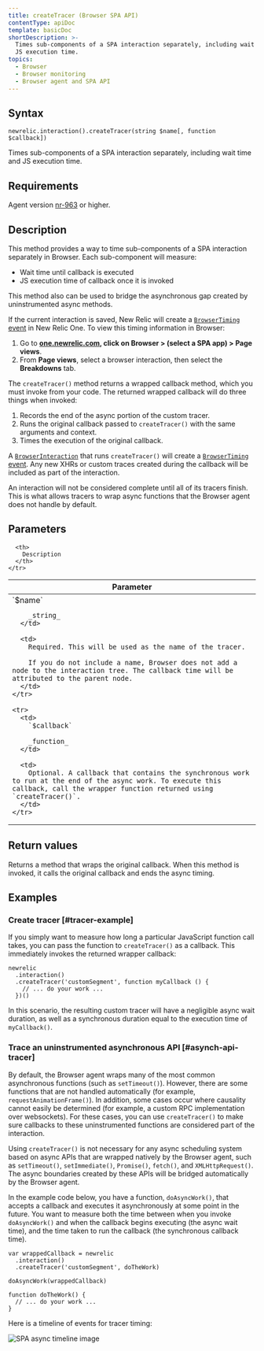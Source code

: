 ```yaml
---
title: createTracer (Browser SPA API)
contentType: apiDoc
template: basicDoc
shortDescription: >-
  Times sub-components of a SPA interaction separately, including wait time and
  JS execution time.
topics:
  - Browser
  - Browser monitoring
  - Browser agent and SPA API
---
```


## Syntax

```
newrelic.interaction().createTracer(string $name[, function $callback])
```

Times sub-components of a SPA interaction separately, including wait time and JS execution time.

## Requirements

Agent version [nr-963](https://docs.newrelic.com/docs/release-notes/new-relic-browser-release-notes/browser-agent-release-notes) or higher.

## Description

This method provides a way to time sub-components of a SPA interaction separately in Browser. Each sub-component will measure:

* Wait time until callback is executed
* JS execution time of callback once it is invoked

This method also can be used to bridge the asynchronous gap created by uninstrumented async methods.

If the current interaction is saved, New Relic will create a [`BrowserTiming` event](/docs/insights/explore-data/attributes/browser-default-attributes-insights#browsertiming-attributes) in New Relic One. To view this timing information in Browser:

1. Go to **[one.newrelic.com](https://one.newrelic.com), click on Browser > (select a SPA app) > Page views**.
2. From **Page views**, select a browser interaction, then select the **Breakdowns** tab.

The `createTracer()` method returns a wrapped callback method, which you must invoke from your code. The returned wrapped callback will do three things when invoked:

1. Records the end of the async portion of the custom tracer.
2. Runs the original callback passed to `createTracer()` with the same arguments and context.
3. Times the execution of the original callback.

A [`BrowserInteraction`](/docs/insights/explore-data/attributes/browser-default-attributes-insights#browserinteraction-attributes) that runs `createTracer()` will create a [`BrowserTiming` event](/docs/insights/explore-data/attributes/browser-default-attributes-insights#browsertiming-attributes). Any new XHRs or custom traces created during the callback will be included as part of the interaction.

An interaction will not be considered complete until all of its tracers finish. This is what allows tracers to wrap async functions that the Browser agent does not handle by default.

## Parameters

<Table>
  <thead>
    <tr>
      <th width="25%">
        Parameter
      </th>

      <th>
        Description
      </th>
    </tr>
  </thead>

  <tbody>
    <tr>
      <td>
        `$name`

        _string_
      </td>

      <td>
        Required. This will be used as the name of the tracer.

        If you do not include a name, Browser does not add a node to the interaction tree. The callback time will be attributed to the parent node.
      </td>
    </tr>

    <tr>
      <td>
        `$callback`

        _function_
      </td>

      <td>
        Optional. A callback that contains the synchronous work to run at the end of the async work. To execute this callback, call the wrapper function returned using `createTracer()`.
      </td>
    </tr>
  </tbody>
</Table>

## Return values

Returns a method that wraps the original callback. When this method is invoked, it calls the original callback and ends the async timing.

## Examples

### Create tracer [#tracer-example]

If you simply want to measure how long a particular JavaScript function call takes, you can pass the function to `createTracer()` as a callback. This immediately invokes the returned wrapper callback:

```
newrelic
  .interaction()
  .createTracer('customSegment', function myCallback () {
    // ... do your work ...
  })()
```

In this scenario, the resulting custom tracer will have a negligible async wait duration, as well as a synchronous duration equal to the execution time of `myCallback()`.

### Trace an uninstrumented asynchronous API [#asynch-api-tracer]

By default, the Browser agent wraps many of the most common asynchronous functions (such as `setTimeout()`). However, there are some functions that are not handled automatically (for example, `requestAnimationFrame()`). In addition, some cases occur where causality cannot easily be determined (for example, a custom RPC implementation over websockets). For these cases, you can use `createTracer()` to make sure callbacks to these uninstrumented functions are considered part of the interaction.

Using `createTracer()` is not necessary for any async scheduling system based on async APIs that are wrapped natively by the Browser agent, such as `setTimeout()`, `setImmediate()`, `Promise()`, `fetch()`, and `XMLHttpRequest()`. The async boundaries created by these APIs will be bridged automatically by the Browser agent.

In the example code below, you have a function, `doAsyncWork()`, that accepts a callback and executes it asynchronously at some point in the future. You want to measure both the time between when you invoke `doAsyncWork()` and when the callback begins executing (the async wait time), and the time taken to run the callback (the synchronous callback time).

```
var wrappedCallback = newrelic
  .interaction()
  .createTracer('customSegment', doTheWork)

doAsyncWork(wrappedCallback)

function doTheWork() {
  // ... do your work ...
}
```

Here is a timeline of events for tracer timing:

![SPA async timeline image](./images/spa-trace-async-timeline.png "spa-trace-async-timeline.png")
